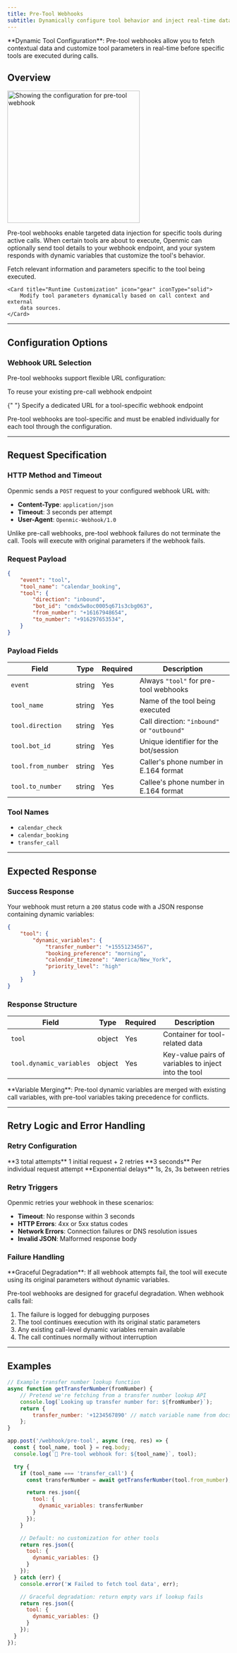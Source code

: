 ```yaml
---
title: Pre-Tool Webhooks
subtitle: Dynamically configure tool behavior and inject real-time data before specific tools execute.
---
```


<Info>
	**Dynamic Tool Configuration**: Pre-tool webhooks allow you to fetch
	contextual data and customize tool parameters in real-time before specific
	tools are executed during calls.
</Info>

## Overview

<img 
  src="/images/pre-tool-webhook.png" 
  alt="Showing the configuration for pre-tool webhook"
  height="300"
  className="rounded-lg"
/>

Pre-tool webhooks enable targeted data injection for specific tools during active calls. When certain tools are about to execute, Openmic can optionally send tool details to your webhook endpoint, and your system responds with dynamic variables that customize the tool's behavior.

<CardGroup cols={2}>
	<Card title="Tool-Specific Data" icon="wrench" iconType="solid">
		Fetch relevant information and parameters specific to the tool being
		executed.
	</Card>

    <Card title="Runtime Customization" icon="gear" iconType="solid">
    	Modify tool parameters dynamically based on call context and external
    	data sources.
    </Card>

</CardGroup>

---

## Configuration Options

### Webhook URL Selection

Pre-tool webhooks support flexible URL configuration:

<CardGroup cols={2}>
	<Card title="Use Pre-Call URL" icon="link" iconType="solid">
		To reuse your existing pre-call webhook endpoint
	</Card>

{" "}
<Card title="Dedicated URL" icon="globe" iconType="solid">
	Specify a dedicated URL for a tool-specific webhook endpoint
</Card>

</CardGroup>

<Note>
	Pre-tool webhooks are tool-specific and must be enabled individually for
	each tool through the configuration.
</Note>

---

## Request Specification

### HTTP Method and Timeout

Openmic sends a `POST` request to your configured webhook URL with:

-   **Content-Type**: `application/json`
-   **Timeout**: 3 seconds per attempt
-   **User-Agent**: `Openmic-Webhook/1.0`

<Warning>
	Unlike pre-call webhooks, pre-tool webhook failures do not terminate the
	call. Tools will execute with original parameters if the webhook fails.
</Warning>

### Request Payload

```json
{
	"event": "tool",
	"tool_name": "calendar_booking",
	"tool": {
		"direction": "inbound",
		"bot_id": "cmdx5w8oc0005q671s3cbg063",
		"from_number": "+16167948654",
		"to_number": "+916297653534",
	}
}
```

### Payload Fields

| Field              | Type   | Required | Description                                 |
| ------------------ | ------ | -------- | ------------------------------------------- |
| `event`            | string | Yes      | Always `"tool"` for pre-tool webhooks       |
| `tool_name`        | string | Yes      | Name of the tool being executed             |
| `tool.direction`   | string | Yes      | Call direction: `"inbound"` or `"outbound"` |
| `tool.bot_id`      | string | Yes      | Unique identifier for the bot/session       |
| `tool.from_number` | string | Yes      | Caller's phone number in E.164 format       |
| `tool.to_number`   | string | Yes      | Callee's phone number in E.164 format       |

### Tool Names

-   `calendar_check`
-   `calendar_booking`
-   `transfer_call`

---

## Expected Response

### Success Response

Your webhook must return a `200` status code with a JSON response containing dynamic variables:

```json
{
	"tool": {
		"dynamic_variables": {
			"transfer_number": "+15551234567",
			"booking_preference": "morning",
			"calendar_timezone": "America/New_York",
			"priority_level": "high"
		}
	}
}
```

### Response Structure

| Field                    | Type   | Required | Description                                          |
| ------------------------ | ------ | -------- | ---------------------------------------------------- |
| `tool`                   | object | Yes      | Container for tool-related data                      |
| `tool.dynamic_variables` | object | Yes      | Key-value pairs of variables to inject into the tool |

<Tip>
	**Variable Merging**: Pre-tool dynamic variables are merged with existing
	call variables, with pre-tool variables taking precedence for conflicts.
</Tip>

---

## Retry Logic and Error Handling

### Retry Configuration

<CardGroup cols={3}>
	<Card title="Max Attempts" icon="rotate-right" iconType="solid">
		**3 total attempts** 1 initial request + 2 retries
	</Card>
  <Card title="Timeout" icon="clock" iconType="solid">
  	**3 seconds** Per individual request attempt
  </Card>
  <Card title="Backoff Strategy" icon="arrow-trend-up" iconType="solid">
  	**Exponential delays** 1s, 2s, 3s between retries
  </Card>

</CardGroup>

### Retry Triggers

Openmic retries your webhook in these scenarios:

-   **Timeout**: No response within 3 seconds
-   **HTTP Errors**: 4xx or 5xx status codes
-   **Network Errors**: Connection failures or DNS resolution issues
-   **Invalid JSON**: Malformed response body

### Failure Handling

<Info>
	**Graceful Degradation**: If all webhook attempts fail, the tool will
	execute using its original parameters without dynamic variables.
</Info>

Pre-tool webhooks are designed for graceful degradation. When webhook calls fail:

1. The failure is logged for debugging purposes
2. The tool continues execution with its original static parameters
3. Any existing call-level dynamic variables remain available
4. The call continues normally without interruption

---

## Examples

```js
// Example transfer number lookup function
async function getTransferNumber(fromNumber) {
    // Pretend we're fetching from a transfer number lookup API
    console.log(`Looking up transfer number for: ${fromNumber}`);
    return {
        transfer_number: '+1234567890' // match variable name from docs
    };
}

app.post('/webhook/pre-tool', async (req, res) => {
  const { tool_name, tool } = req.body;
  console.log(`🔧 Pre-tool webhook for: ${tool_name}`, tool);

  try {
    if (tool_name === 'transfer_call') {
      const transferNumber = await getTransferNumber(tool.from_number);

      return res.json({
        tool: {
          dynamic_variables: transferNumber
        }
      });
  	}

    // Default: no customization for other tools
    return res.json({
      tool: {
        dynamic_variables: {}
      }
    });
  } catch (err) {
    console.error('❌ Failed to fetch tool data', err);

    // Graceful degradation: return empty vars if lookup fails
    return res.json({
      tool: {
        dynamic_variables: {}
      }
    });
  }
});
```